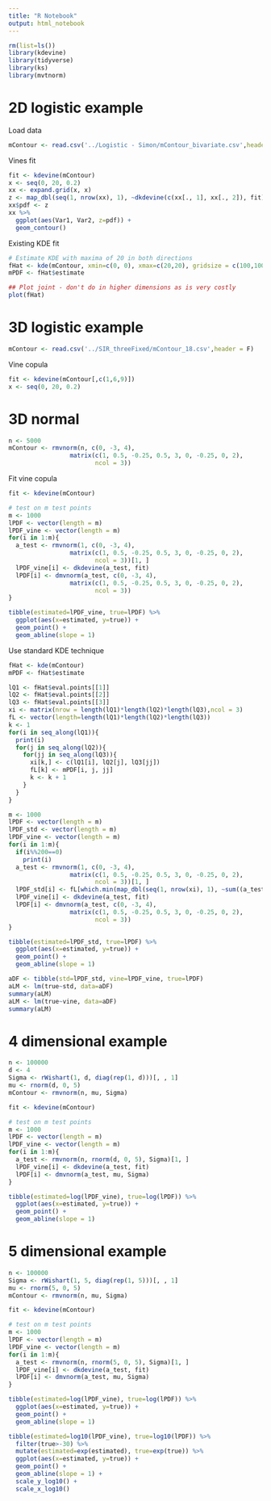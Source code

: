 ```yaml
---
title: "R Notebook"
output: html_notebook
---
```


```r
rm(list=ls())
library(kdevine)
library(tidyverse)
library(ks)
library(mvtnorm)
```
# 2D logistic example

Load data
```r
mContour <- read.csv('../Logistic - Simon/mContour_bivariate.csv',header = F)
```


Vines fit
```r
fit <- kdevine(mContour)
x <- seq(0, 20, 0.2)
xx <- expand.grid(x, x)
z <- map_dbl(seq(1, nrow(xx), 1), ~dkdevine(c(xx[., 1], xx[., 2]), fit))
xx$pdf <- z
xx %>% 
  ggplot(aes(Var1, Var2, z=pdf)) +
  geom_contour()
```

Existing KDE fit
```r
# Estimate KDE with maxima of 20 in both directions
fHat <- kde(mContour, xmin=c(0, 0), xmax=c(20,20), gridsize = c(100,100))
mPDF <- fHat$estimate

## Plot joint - don't do in higher dimensions as is very costly
plot(fHat)
```

# 3D logistic example
```r
mContour <- read.csv('../SIR_threeFixed/mContour_18.csv',header = F)
```

Vine copula
```r
fit <- kdevine(mContour[,c(1,6,9)])
x <- seq(0, 20, 0.2)
```

# 3D normal
```r
n <- 5000
mContour <- rmvnorm(n, c(0, -3, 4),
                 matrix(c(1, 0.5, -0.25, 0.5, 3, 0, -0.25, 0, 2),
                        ncol = 3))
```

Fit vine copula
```r
fit <- kdevine(mContour)

# test on m test points
m <- 1000
lPDF <- vector(length = m)
lPDF_vine <- vector(length = m)
for(i in 1:m){
  a_test <- rmvnorm(1, c(0, -3, 4),
                 matrix(c(1, 0.5, -0.25, 0.5, 3, 0, -0.25, 0, 2),
                        ncol = 3))[1, ]
  lPDF_vine[i] <- dkdevine(a_test, fit)
  lPDF[i] <- dmvnorm(a_test, c(0, -3, 4),
                 matrix(c(1, 0.5, -0.25, 0.5, 3, 0, -0.25, 0, 2),
                        ncol = 3))
}

tibble(estimated=lPDF_vine, true=lPDF) %>%
  ggplot(aes(x=estimated, y=true)) +
  geom_point() +
  geom_abline(slope = 1)
```

Use standard KDE technique
```r
fHat <- kde(mContour)
mPDF <- fHat$estimate

lQ1 <- fHat$eval.points[[1]]
lQ2 <- fHat$eval.points[[2]]
lQ3 <- fHat$eval.points[[3]]
xi <- matrix(nrow = length(lQ1)*length(lQ2)*length(lQ3),ncol = 3)
fL <- vector(length=length(lQ1)*length(lQ2)*length(lQ3))
k <- 1
for(i in seq_along(lQ1)){
  print(i)
  for(j in seq_along(lQ2)){
    for(jj in seq_along(lQ3)){
      xi[k,] <- c(lQ1[i], lQ2[j], lQ3[jj])
      fL[k] <- mPDF[i, j, jj]
      k <- k + 1
    }
  }
}

m <- 1000
lPDF <- vector(length = m)
lPDF_std <- vector(length = m)
lPDF_vine <- vector(length = m)
for(i in 1:m){
  if(i%%200==0)
    print(i)
  a_test <- rmvnorm(1, c(0, -3, 4),
                 matrix(c(1, 0.5, -0.25, 0.5, 3, 0, -0.25, 0, 2),
                        ncol = 3))[1, ]
  lPDF_std[i] <- fL[which.min(map_dbl(seq(1, nrow(xi), 1), ~sum((a_test-xi[., ])^2)))]
  lPDF_vine[i] <- dkdevine(a_test, fit)
  lPDF[i] <- dmvnorm(a_test, c(0, -3, 4),
                 matrix(c(1, 0.5, -0.25, 0.5, 3, 0, -0.25, 0, 2),
                        ncol = 3))
}

tibble(estimated=lPDF_std, true=lPDF) %>%
  ggplot(aes(x=estimated, y=true)) +
  geom_point() +
  geom_abline(slope = 1)
```

```r
aDF <- tibble(std=lPDF_std, vine=lPDF_vine, true=lPDF)
aLM <- lm(true~std, data=aDF)
summary(aLM)
aLM <- lm(true~vine, data=aDF)
summary(aLM)
```

# 4 dimensional example
```r
n <- 100000
d <- 4
Sigma <- rWishart(1, d, diag(rep(1, d)))[, , 1]
mu <- rnorm(d, 0, 5)
mContour <- rmvnorm(n, mu, Sigma)
```

```r
fit <- kdevine(mContour)

# test on m test points
m <- 1000
lPDF <- vector(length = m)
lPDF_vine <- vector(length = m)
for(i in 1:m){
  a_test <- rmvnorm(n, rnorm(d, 0, 5), Sigma)[1, ]
  lPDF_vine[i] <- dkdevine(a_test, fit)
  lPDF[i] <- dmvnorm(a_test, mu, Sigma)
}

tibble(estimated=log(lPDF_vine), true=log(lPDF)) %>%
  ggplot(aes(x=estimated, y=true)) +
  geom_point() +
  geom_abline(slope = 1)
```

# 5 dimensional example
```r
n <- 100000
Sigma <- rWishart(1, 5, diag(rep(1, 5)))[, , 1]
mu <- rnorm(5, 0, 5)
mContour <- rmvnorm(n, mu, Sigma)
```

```r
fit <- kdevine(mContour)

# test on m test points
m <- 1000
lPDF <- vector(length = m)
lPDF_vine <- vector(length = m)
for(i in 1:m){
  a_test <- rmvnorm(n, rnorm(5, 0, 5), Sigma)[1, ]
  lPDF_vine[i] <- dkdevine(a_test, fit)
  lPDF[i] <- dmvnorm(a_test, mu, Sigma)
}

tibble(estimated=log(lPDF_vine), true=log(lPDF)) %>%
  ggplot(aes(x=estimated, y=true)) +
  geom_point() +
  geom_abline(slope = 1)
```

```r
tibble(estimated=log10(lPDF_vine), true=log10(lPDF)) %>%
  filter(true>-30) %>% 
  mutate(estimated=exp(estimated), true=exp(true)) %>% 
  ggplot(aes(x=estimated, y=true)) +
  geom_point() +
  geom_abline(slope = 1) +
  scale_y_log10() +
  scale_x_log10()
```

